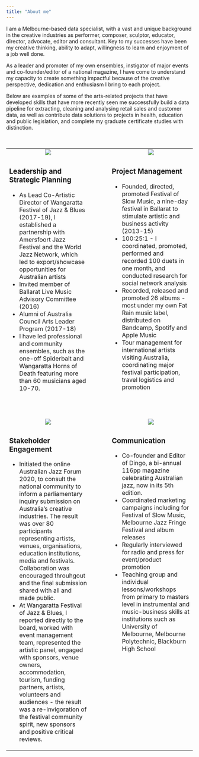 ```yaml
---
title: "About me"
---
```


I am a Melbourne-based data specialist, with a vast and unique background in the creative industries as performer, composer, sculptor, educator, director, advocate, editor and consultant. Key to my successes have been my creative thinking, ability to adapt, willingness to learn and enjoyment of a job well done.

As a leader and promoter of my own ensembles, instigator of major events and co-founder/editor of a national magazine, I have come to understand my capacity to create something impactful because of the creative perspective, dedication and enthusiasm I bring to each project.

Below are examples of some of the arts-related projects that have developed skills that have more recently seen me successfully build a data pipeline for extracting, cleaning and analysing retail sales and customer data, as well as contribute data solutions to projects in health, education and public legislation, and complete my graduate certificate studies with distinction. 

<br>

<table cellpadding="40" cellspacing="20">

<tr>
<td align="center" width="45%">
![](images/Adam_Simmons_05.jpeg)
</td>
<td width="10%">
</td>
<td align="center" width="45%">
![](images/FOSM_Kaoru_Kakizakai.jpeg)
</td>
</tr>

<tr>
<td valign="top">
### Leadership and Strategic Planning

- As Lead Co-Artistic Director of Wangaratta Festival of Jazz & Blues (2017-19), I established a partnership with Amersfoort Jazz Festival and the World Jazz Network, which led to export/showcase opportunities for Australian artists
- Invited member of Ballarat Live Music Advisory Committee (2016)
- Alumni of Australia Council Arts Leader Program (2017-18)
- I have led professional and community ensembles, such as the one-off Spiderbait and Wangaratta Horns of Death featuring more than 60 musicians aged 10-70.

</td>
<td>
</td>
<td valign="top">
### Project Management

- Founded, directed, promoted Festival of Slow Music, a nine-day festival in Ballarat to stimulate artistic and business activity (2013-15)
- 100:25:1 - I coordinated, promoted, performed and recorded 100 duets in one month, and conducted research for social network analysis 
- Recorded, released and promoted 26 albums - most under my own Fat Rain music label, distributed on Bandcamp, Spotify and Apple Music
- Tour management for international artists visiting Australia, coordinating major festival participation, travel logistics and promotion


</td>
</tr>

</tr>
<tr height="50px">
<td>
</td>
</tr>

<tr>
<td align="center" width="45%">
![](images/AJF2020.jpeg)
</td>
<td width="10%">
</td>
<td align="center" width="45%">
![](images/dingo_01.jpeg)
</td>
</tr>

<tr>
<td valign="top">
### Stakeholder Engagement

- Initiated the online Australian Jazz Forum 2020, to consult the national community to inform a parliamentary inquiry submission on Australia's creative industries. The result was over 80 participants representing artists, venues, organisations, education institutions, media and festivals. Collaboration was encouraged throuhgout and the final submission shared with all and made public.
- At Wangaratta Festival of Jazz & Blues, I reported directly to the board, worked with event management team, represented the artistic panel, engaged with sponsors, venue owners, accommodation, tourism, funding partners, artists, volunteers and audiences - the result was a re-invigoration of the festival community spirit, new sponsors and positive critical reviews.

</td>

<td>
</td>

<td valign="top">
### Communication

- Co-founder and Editor of Dingo, a bi-annual 116pp magazine celebrating Australian jazz, now in its 5th edition.
- Coordinated marketing campaigns including for Festival of Slow Music, Melbourne Jazz Fringe Festival and album releases
- Regularly interviewed for radio and press for event/product promotion
- Teaching group and individual lessons/workshops from primary to masters level in instrumental and music-business skills at institutions such as University of Melbourne, Melbourne Polytechnic, Blackburn High School



</td>
</tr>
</table>


<br>







